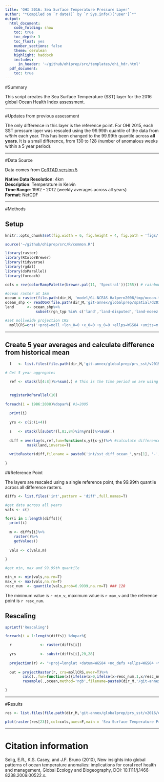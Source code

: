 ```yaml
---
title: 'OHI 2016: Sea Surface Temperature Pressure Layer'
author: "*Compiled on `r date()` by `r Sys.info()['user']`*"
output: 
  html_document:
    code_folding: show
    toc: true
    toc_depth: 3
    toc_float: yes
    number_sections: false
    theme: cerulean
    highlight: haddock
    includes: 
      in_header: '~/github/ohiprep/src/templates/ohi_hdr.html'
  pdf_document:
    toc: true
---
```



#Summary

This script creates the Sea Surface Temperature (SST) layer for the 2016 global Ocean Health Index assessment.

***  

#Updates from previous assessment

The only difference in this layer is the reference point. For OHI 2015, each SST pressure layer was rescaled using the 99.99th quantile of the data from *within* each year. This has been changed to the 99.99th quantile across **all years**. It is a small difference, from 130 to 128 (number of anomalous weeks within a 5 year period).

***

#Data Source

Data comes from [CoRTAD version 5](http://www.nodc.noaa.gov/sog/cortad/)

**Native Data Resolution**: 4km   
**Description**: Temperature in Kelvin  
**Time Range**: 1982 - 2012 (weekly averages across all years)  
**Format**: NetCDF  

***  

#Methods

## Setup
```r

knitr::opts_chunk$set(fig.width = 6, fig.height = 4, fig.path = 'figs/',message = FALSE, warning = FALSE)

source('~/github/ohiprep/src/R/common.R')

library(raster)
library(RColorBrewer)
library(tidyverse)
library(rgdal)
library(doParallel)
library(foreach)

cols = rev(colorRampPalette(brewer.pal(11, 'Spectral'))(255)) # rainbow color scheme

#ocean raster at 1km
ocean = raster(file.path(dir_M, 'model/GL-NCEAS-Halpern2008/tmp/ocean.tif'))
ocean_shp <- readOGR(file.path(dir_M,'git-annex/globalprep/spatial/d2014/data'),layer = 'regions_gcs')
land      <- ocean_shp%>%
              subset(rgn_typ %in% c('land','land-disputed','land-noeez'))

#set mollweide projection CRS
  mollCRS=crs('+proj=moll +lon_0=0 +x_0=0 +y_0=0 +ellps=WGS84 +units=m +no_defs')

```

***

## Create 5 year averages and calculate difference from historical mean
```r

  l   <- list.files(file.path(dir_M,'git-annex/globalprep/prs_sst/v2015/tmp'),pattern='annual_pos_anomalies',full.names=TRUE)
  
# Get 5 year aggregates

  ref <- stack(l[4:8])%>%sum(.) # This is the time period we are using for historical comparison (1985 - 1989)

  
  registerDoParallel(10)  
  
foreach(i = 1986:2008)%dopar%{ #i=2005
  
  print(i)
  
  yrs <- c(i:(i+4))
  
  s   <- stack(l[substr(l,81,84)%in%yrs])%>%sum(.)
  
  diff = overlay(s,ref,fun=function(x,y){x-y})%>% #calculate difference between recent 5 year mean and historical (1985-1989)
          mask(land,inverse=T)
  
  writeRaster(diff,filename = paste0('int/sst_diff_ocean_',yrs[1], '-', yrs[5],'.tif'),overwrite=T)
   
}
```


##Reference Point

The layers are rescaled using a single reference point, the 99.99th quantile across all difference rasters.

```r

diffs <- list.files('int',pattern = 'diff',full.names=T)

#get data across all years
vals <- c()

for(i in 1:length(diffs)){
  print(i)
  
  m <- diffs[i]%>%
    raster()%>%
    getValues()
  
  vals <- c(vals,m)
  
}

#get min, max and 99.99th quantile

min_v <- min(vals,na.rm=T)
max_v <- max(vals,na.rm=T)
resc_num  <- quantile(vals,prob=0.9999,na.rm=T) ### 128
```

The minimum value is `r min_v`, maximum value is `r max_v` and the reference point is `r resc_num`.

## Rescaling

```r
sprintf('Rescaling')

foreach(i = 1:length(diffs)) %dopar%{

  r             <- raster(diffs[i])
  
  yrs           <- substr(diffs[i],20,28)
  
  projection(r) <- "+proj=longlat +datum=WGS84 +no_defs +ellps=WGS84 +towgs84=0,0,0"
  
  out = projectRaster(r, crs=mollCRS,over=T)%>%
        calc(.,fun=function(x){ifelse(x>0,ifelse(x>resc_num,1,x/resc_num),0)})%>%
        resample(.,ocean,method='ngb',filename=paste0(dir_M,'/git-annex/globalprep/prs_sst/v2016/output/sst_',yrs,'_1985-1989.tif'),overwrite=T)

}
```

***

#Results

```r
res <- list.files(file.path(dir_M,'git-annex/globalprep/prs_sst/v2016/output'),full.names=T)

plot(raster(res[23]),col=cols,axes=F,main = 'Sea Surface Temperature Pressure Layer \n OHI 2016')

```

***

# Citation information  

Selig, E.R., K.S. Casey, and J.F. Bruno (2010), New insights into global patterns of ocean temperature anomalies: implications for coral reef health and management, Global Ecology and Biogeography, DOI: 10.1111/j.1466-8238.2009.00522.x.

